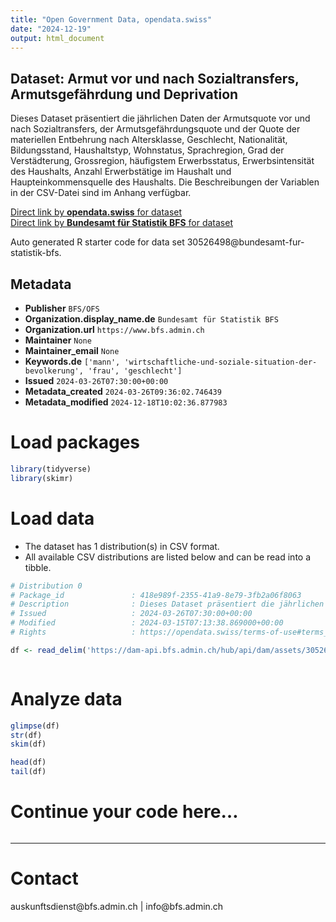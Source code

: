 ```yaml
---
title: "Open Government Data, opendata.swiss"
date: "2024-12-19"
output: html_document
---
```


## Dataset: Armut vor und nach Sozialtransfers, Armutsgefährdung und Deprivation

Dieses Dataset präsentiert die jährlichen Daten der Armutsquote vor und nach Sozialtransfers, der Armutsgefährdungsquote und der Quote der materiellen Entbehrung nach Altersklasse, Geschlecht, Nationalität, Bildungsstand, Haushaltstyp, Wohnstatus, Sprachregion, Grad der Verstädterung, Grossregion, häufigstem Erwerbsstatus, Erwerbsintensität des Haushalts, Anzahl Erwerbstätige im Haushalt und Haupteinkommensquelle des Haushalts. Die Beschreibungen der Variablen in der CSV-Datei sind im Anhang verfügbar.

[Direct link by **opendata.swiss** for dataset](https://opendata.swiss/de/dataset/armut-vor-und-nach-sozialtransfers-armutsgefahrdung-und-deprivation1)<br>
[Direct link by **Bundesamt für Statistik BFS** for dataset](https://www.bfs.admin.ch/asset/de/ts-x-20.03.02-VM-01)

Auto generated R starter code for data set 30526498@bundesamt-fur-statistik-bfs.

## Metadata

- **Publisher** `BFS/OFS`
- **Organization.display_name.de** `Bundesamt für Statistik BFS`
- **Organization.url** `https://www.bfs.admin.ch`
- **Maintainer** `None`
- **Maintainer_email** `None`
- **Keywords.de** `['mann', 'wirtschaftliche-und-soziale-situation-der-bevolkerung', 'frau', 'geschlecht']`
- **Issued** `2024-03-26T07:30:00+00:00`
- **Metadata_created** `2024-03-26T09:36:02.746439`
- **Metadata_modified** `2024-12-18T10:02:36.877983`


# Load packages

```r

library(tidyverse)
library(skimr)

```

# Load data

-   The dataset has 1 distribution(s) in CSV format.
-   All available CSV distributions are listed below and can be read into a tibble.

```r

# Distribution 0
# Package_id               : 418e989f-2355-41a9-8e79-3fb2a06f8063
# Description              : Dieses Dataset präsentiert die jährlichen Daten der Armutsquote vor und nach Sozialtransfers, der Armutsgefährdungsquote und der Quote der materiellen Entbehrung nach Altersklasse, Geschlecht, Nationalität, Bildungsstand, Haushaltstyp, Wohnstatus, Sprachregion, Grad der Verstädterung, Grossregion, häufigstem Erwerbsstatus, Erwerbsintensität des Haushalts, Anzahl Erwerbstätige im Haushalt und Haupteinkommensquelle des Haushalts. Die Beschreibungen der Variablen in der CSV-Datei sind im Anhang verfügbar.
# Issued                   : 2024-03-26T07:30:00+00:00
# Modified                 : 2024-03-15T07:13:38.869000+00:00
# Rights                   : https://opendata.swiss/terms-of-use#terms_by_ask

df <- read_delim('https://dam-api.bfs.admin.ch/hub/api/dam/assets/30526504/master')



```

# Analyze data

```r

glimpse(df)
str(df)
skim(df)

head(df)
tail(df)

```

# Continue your code here...

```r

```

------------------------------------------------------------------------

# Contact

auskunftsdienst@bfs.admin.ch | info@bfs.admin.ch
